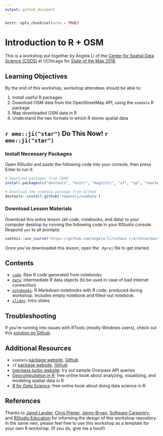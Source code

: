 ```yaml
---
output: github_document
---
```


```r
knitr::opts_chunk$set(echo = TRUE)
```

# Introduction to R + OSM

This is a workshop put together by Angela Li of the [Center for Spatial Data Science (CSDS)](https://spatial.uchicago.edu) at UChicago for [State of the Map 2018](https://2018.stateofthemap.us).

## Learning Objectives
By the end of this workshop, workshop attendees should be able to:

1. Install useful R packages
2. Download OSM data from the OpenStreetMap API, using the `osmdata` R package
3. Map downloaded OSM data in R
4. Understand the two formats in which R stores spatial data

## `r emo::ji("star")` Do This Now! `r emo::ji("star")`
### Install Necessary Packages
Open RStudio and paste the following code into your console, then press Enter to run it:
```r
# Download packages from CRAN
install.packages(c("devtools", "knitr", "magrittr", "sf", "sp", "rmarkdown", "usethis"))

# Download the osmdata package from Github
devtools::install_github("ropensci/osmdata")
```

### Download Lesson Materials
Download this entire lesson (all code, notebooks, and data) to your computer desktop by running the following code in your RStudio console. Respond `yes` to all prompts:
```r
usethis::use_course("https://github.com/angela-li/sotmus-r/archive/master.zip")
```

Once you've downloaded this lesson, open the `.Rproj` file to get started.

## Contents
- [`code`](): Raw R code generated from notebooks
- [`data`](): Intermediate R data objects (to be used in case of bad Internet connection)
- [`notebooks`](): R Markdown notebooks with R code, produced during workshop. Includes empty notebook and filled-out notebook. 
- [`slides`](): Intro slides

## Troubleshooting
If you're running into issues with RTools (mostly Windows users), check out this [solution on Github](https://github.com/r-lib/devtools/issues/1772#issuecomment-393669488).

## Additional Resources
- `osmdata` [package website](https://ropensci.github.io/osmdata/index.html), [Github](https://github.com/ropensci/osmdata)
- `sf` [package website](https://r-spatial.github.io/sf/), [Github](https://github.com/r-spatial/sf/)
- [overpass turbo website](http://overpass-turbo.eu): try out sample Overpass API queries
- [*Geocomputation in R*](https://geocompr.robinlovelace.net): free online book about analyzing, visualizing, and modeling spatial data in R
- [*R for Data Science*](http://r4ds.had.co.nz): free online book about doing data science in R

## References
Thanks to [Jared Lander](https://swcarpentry.github.io/r-novice-gapminder/), [Chris Prener](https://github.com/slu-dss/lesson-template), [Jenny Bryan](https://github.com/jennybc/whattheyforgot), [Software Carpentry](https://swcarpentry.github.io/r-novice-gapminder/), and [RStudio Education](https://github.com/rstudio-education/datascience-box) for informing the design of this workshop repository. In the same vein, please feel free to use this workshop as a template for your own R workshop. (If you do, give me a hoot!)